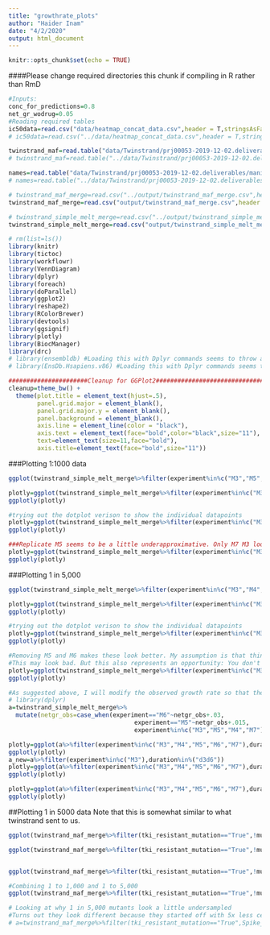 ```yaml
---
title: "growthrate_plots"
author: "Haider Inam"
date: "4/2/2020"
output: html_document
---
```


```r
knitr::opts_chunk$set(echo = TRUE)
```

####Please change required directories this chunk if compiling in R rather than RmD
```r
#Inputs:
conc_for_predictions=0.8
net_gr_wodrug=0.05
#Reading required tables
ic50data=read.csv("data/heatmap_concat_data.csv",header = T,stringsAsFactors = F)
# ic50data=read.csv("../data/heatmap_concat_data.csv",header = T,stringsAsFactors = F)

twinstrand_maf=read.table("data/Twinstrand/prj00053-2019-12-02.deliverables/all.mut",sep="\t",header = T,stringsAsFactors = F)
# twinstrand_maf=read.table("../data/Twinstrand/prj00053-2019-12-02.deliverables/all.mut",sep="\t",header = T,stringsAsFactors = F)

names=read.table("data/Twinstrand/prj00053-2019-12-02.deliverables/manifest.tsv",sep="\t",header = T,stringsAsFactors = F)
# names=read.table("../data/Twinstrand/prj00053-2019-12-02.deliverables/manifest.tsv",sep="\t",header = T,stringsAsFactors = F)

# twinstrand_maf_merge=read.csv("../output/twinstrand_maf_merge.csv",header = T,stringsAsFactors = F)
twinstrand_maf_merge=read.csv("output/twinstrand_maf_merge.csv",header = T,stringsAsFactors = F)

# twinstrand_simple_melt_merge=read.csv("../output/twinstrand_simple_melt_merge.csv",header = T,stringsAsFactors = F)
twinstrand_simple_melt_merge=read.csv("output/twinstrand_simple_melt_merge.csv",header = T,stringsAsFactors = F)
```

```r
# rm(list=ls())
library(knitr)
library(tictoc)
library(workflowr)
library(VennDiagram)
library(dplyr)
library(foreach)
library(doParallel)
library(ggplot2)
library(reshape2)
library(RColorBrewer)
library(devtools)
library(ggsignif)
library(plotly)
library(BiocManager)
library(drc)
# library(ensembldb) #Loading this with Dplyr commands seems to throw an error in Rmd
# library(EnsDb.Hsapiens.v86) #Loading this with Dplyr commands seems to throw an error in Rmd

######################Cleanup for GGPlot2#########################################
cleanup=theme_bw() +
  theme(plot.title = element_text(hjust=.5),
        panel.grid.major = element_blank(),
        panel.grid.major.y = element_blank(),
        panel.background = element_blank(),
        axis.line = element_line(color = "black"),
        axis.text = element_text(face="bold",color="black",size="11"),
        text=element_text(size=11,face="bold"),
        axis.title=element_text(face="bold",size="11"))
```



###Plotting 1:1000 data
```r
ggplot(twinstrand_simple_melt_merge%>%filter(experiment%in%c("M3","M5","M7"),duration=="d3d6"),aes(x=netgr_pred,y=netgr_obs,color=factor(mutant),label=mutant))+geom_text()+geom_abline()+facet_wrap(~"experiment")+cleanup

plotly=ggplot(twinstrand_simple_melt_merge%>%filter(experiment%in%c("M3","M5","M7"),duration=="d3d6"),aes(x=netgr_pred,y=netgr_obs,color=factor(experiment),label=factor(mutant)))+geom_text()+geom_abline()+cleanup
ggplotly(plotly)

#trying out the dotplot verison to show the individual datapoints
plotly=ggplot(twinstrand_simple_melt_merge%>%filter(experiment%in%c("M3","M5","M7"),duration=="d3d6"),aes(x=netgr_pred,y=netgr_obs,color=factor(mutant)))+geom_boxplot(position=position_dodge(1))+geom_jitter(shape=16, position=position_jitter())+geom_abline()+cleanup
ggplotly(plotly)

###Replicate M5 seems to be a little underapproximative. Only M7 M3 look better.
plotly=ggplot(twinstrand_simple_melt_merge%>%filter(experiment%in%c("M3","M7"),duration=="d3d6"),aes(x=netgr_pred,y=netgr_obs,color=factor(mutant)))+geom_boxplot(position=position_dodge(1))+geom_jitter(shape=16, position=position_jitter())+geom_abline()+cleanup
ggplotly(plotly)

```

###Plotting 1 in 5,000
```r
ggplot(twinstrand_simple_melt_merge%>%filter(experiment%in%c("M3","M4","M5","M6","M7"),duration=="d3d6"),aes(x=netgr_pred,y=netgr_obs,color=factor(mutant),label=mutant))+geom_text()+geom_abline()+facet_wrap(~"experiment")+cleanup

plotly=ggplot(twinstrand_simple_melt_merge%>%filter(experiment%in%c("M3","M4","M5","M6","M7"),duration=="d3d6"),aes(x=netgr_pred,y=netgr_obs,color=factor(experiment),label=factor(mutant)))+geom_text()+geom_abline()+cleanup
ggplotly(plotly)

#trying out the dotplot verison to show the individual datapoints
plotly=ggplot(twinstrand_simple_melt_merge%>%filter(experiment%in%c("M3","M4","M5","M6","M7"),duration=="d3d6"),aes(x=netgr_pred,y=netgr_obs,color=factor(mutant)))+geom_boxplot(position=position_dodge(1))+geom_jitter(shape=16, position=position_jitter())+geom_abline()+cleanup
ggplotly(plotly)

#Removing M5 and M6 makes these look better. My assumption is that things were growing slower for the M5, M6 conditions because of culture conditions.
#This may look bad. But this also represents an opportunity: You don't need to estimate the approximate growth rate in the absence of drug because it is dynamic (changing culture conditions etc). You could use counts from a no-drug control but even that isn't the best control because of plate to plate variability in growth rates. You could just look at the most resistant mutants and see how fast they're growing. From their growth rates, you can back-calculate what the exact w/o drug growth rate is.
plotly=ggplot(twinstrand_simple_melt_merge%>%filter(experiment%in%c("M3","M4","M7"),duration=="d3d6"),aes(x=netgr_pred,y=netgr_obs,color=factor(mutant)))+geom_boxplot(position=position_dodge(1))+geom_jitter(shape=16, position=position_jitter())+geom_abline()+cleanup
ggplotly(plotly)

#As suggested above, I will modify the observed growth rate so that the w/o drug growth rate essentially derives from the observed growth rate of the most resistant cell line. Please note that I am doing this in a very roundabout way here because I am looking at the growth rate of T315I in the slow-growing cell lines, comparing it to how slow it is growing vs the mean growth rate of T315I from the other experimental days, and adding that difference in growth rate to that slow-growing experimental day.
# library(dplyr)
a=twinstrand_simple_melt_merge%>%
  mutate(netgr_obs=case_when(experiment=="M6"~netgr_obs+.03,
                                   experiment=="M5"~netgr_obs+.015,
                                   experiment%in%c("M3","M5","M4","M7")~netgr_obs))

plotly=ggplot(a%>%filter(experiment%in%c("M3","M4","M5","M6","M7"),duration=="d3d6"),aes(x=netgr_pred,y=netgr_obs,color=factor(experiment),label=factor(mutant)))+geom_text()+geom_abline()+cleanup
ggplotly(plotly)
a_new=a%>%filter(experiment%in%c("M3"),duration%in%("d3d6"))
plotly=ggplot(a%>%filter(experiment%in%c("M3","M4","M5","M6","M7"),duration=="d3d6"),aes(x=netgr_pred,y=netgr_obs,color=factor(mutant)))+geom_boxplot(position=position_dodge(1))+geom_jitter(shape=16, position=position_jitter())+geom_abline()+cleanup
ggplotly(plotly)

plotly=ggplot(a%>%filter(experiment%in%c("M3","M4","M5","M6","M7"),duration=="d3d6"),aes(x=netgr_pred,y=netgr_obs,color=factor(mutant)))+geom_boxplot(position=position_dodge(1))+geom_jitter(shape=16, position=position_jitter())+geom_abline()+cleanup
ggplotly(plotly)
```
##Plotting 1 in 5000 data
Note that this is somewhat similar to what twinstrand sent to us.
```r

ggplot(twinstrand_maf_merge%>%filter(tki_resistant_mutation=="True",!mutant=="NA",Spike_in_freq==1000,!experiment%in%c("Enu_3","Enu_4")),aes(x=time_point,y=AltDepth,color=factor(experiment)))+geom_point()+facet_wrap(~mutant)+cleanup

ggplot(twinstrand_maf_merge%>%filter(tki_resistant_mutation=="True",!mutant=="NA",Spike_in_freq==1000,!experiment%in%c("Enu_3","Enu_4")),aes(x=time_point,y=totalmutant,color=factor(experiment)))+geom_point()+facet_wrap(~mutant)+scale_y_continuous(trans = "log10")+cleanup


ggplot(twinstrand_maf_merge%>%filter(tki_resistant_mutation=="True",!mutant=="NA",Spike_in_freq==1000,!experiment%in%c("Enu_3","Enu_4")),aes(x=time_point,y=totalmutant,color=factor(experiment)))+geom_point()+facet_wrap(~mutant)+cleanup

#Combining 1 to 1,000 and 1 to 5,000
ggplot(twinstrand_maf_merge%>%filter(tki_resistant_mutation=="True",!mutant=="NA",!experiment%in%c("Enu_3","Enu_4")),aes(x=time_point,y=totalmutant,color=factor(experiment),shape=factor(Spike_in_freq)))+geom_point()+facet_wrap(~mutant)+scale_y_continuous(trans = "log10")+cleanup

# Looking at why 1 in 5,000 mutants look a little undersampled
#Turns out they look different because they started off with 5x less cells. Duh.
# a=twinstrand_maf_merge%>%filter(tki_resistant_mutation=="True",Spike_in_freq=="5000",experiment=="M6",mutant%in%c("T315I","G250E"))
```
